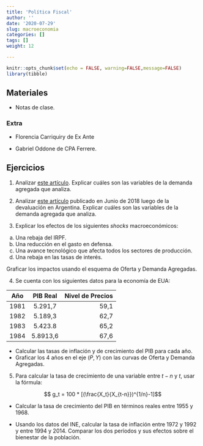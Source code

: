 ```yaml
---
title: 'Política Fiscal'
author: ''
date: '2020-07-29'
slug: macroeconomia
categories: []
tags: []
weight: 12

---
```

```r
knitr::opts_chunk$set(echo = FALSE, warning=FALSE,message=FALSE)
library(tibble)

```

## Materiales

-  [<i class="fa fa-file" aria-hidden="true"></i>](https://macroeconomia--diapos-econ.netlify.app/) Notas de clase.

### Extra

-  [<i class="fa fa-video-camera" aria-hidden="true"></i>](https://www.youtube.com/watch?v=disaExSUU7k) Florencia Carriquiry de Ex Ante

- [<i class="fa fa-file-audio" aria-hidden="true"></i>](https://www.m24.com.uy/oddone-pandemia-dejara-deficit-en-torno-al-8-del-pib-en-un-pais-con-una-deuda-alta-y-que-no-tiene-financiamiento/) Gabriel Oddone de CPA Ferrere.

## Ejercicios

1. Analizar [este artículo](https://www.180.com.uy/articulo/79865_el-cambio-de-ciclo-en-la-economia-uruguaya&ref=delsol). Explicar cuáles son las variables de la demanda agregada que analiza.

2. Analizar [este artículo](https://www.180.com.uy/articulo/79865_el-cambio-de-ciclo-en-la-economia-uruguaya&ref=delsol) publicado en Junio de 2018 luego de la devaluación en Argentina. Explicar cuáles son las variables de la demanda agregada que analiza.

<!-- 2. Considere la siguiente tabla:  -->
<!-- ```{r} -->
<!-- df <- tibble( -->
<!--   PIB = seq(4200, 2700, by=-300), -->
<!--   Consumo = seq(3800, 2800, by = -200), -->
<!--   S = PIB-Consumo, -->
<!--   I = 200 -->
<!-- ) -->

<!-- knitr::kable(df) %>%  -->
<!--   kableExtra::kable_styling() -->

<!-- ``` -->

<!-- - ¿Cuánto vale el PIB, el Consumo, el ahorro y la inversión en equilibrio? -->
<!-- - ¿Qué pasaría si el PIB fuera 4200? ¿Y si fuera 2700? -->




3. Explicar los efectos de los siguientes _shocks_ macroeconómicos:
  a. Una rebaja del IRPF.
  b. Una reducción en el gasto en defensa.
  c. Una avance tecnológico que afecta todos los sectores de producción.
  d. Una rebaja en las tasas de interés.

Graficar los impactos usando el esquema de Oferta y Demanda Agregadas.

4. Se cuenta con los siguientes datos para la economía de EUA:

| Año           | PIB Real      | Nivel de Precios  |
| ------------- |:-------------:| -----:|
| 1981          | 5.291,7       | 59,1 |
| 1982          | 5.189,3       | 62,7 |
| 1983          | 5.423.8       | 65,2 |
| 1984          | 5.8913,6      | 67,6 |

 - Calcular las tasas de inflación y de crecimiento del PIB para cada año.
 - Graficar los 4 años en el eje $(P, Y)$ con las curvas de Oferta y Demanda Agregadas.

5. Para calcular la tasa de crecimiento de una variable entre $t-n$ y $t$, usar la fórmula:

$$ g_t = 100 * [(\frac{X_t}{X_{t-n}})^{1/n}-1]$$

 - Calcular la tasa de crecimiento del PIB en términos reales entre 1955 y 1968.

 - Usando los datos del INE, calcular la tasa de inflación entre 1972 y 1992 y entre 1994 y 2014. Comparar los dos períodos y sus efectos sobre el bienestar de la población.
